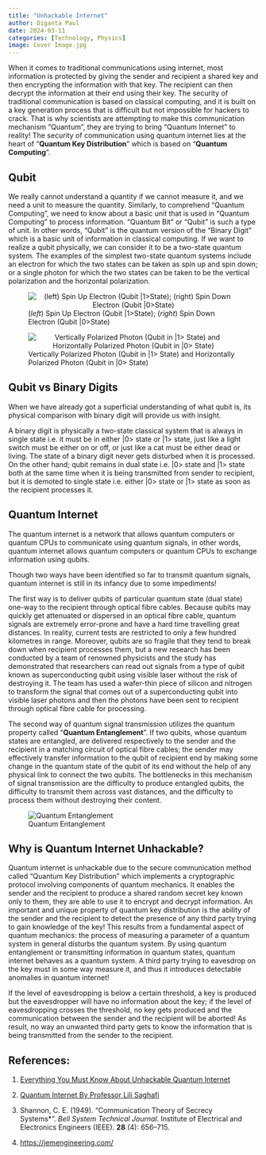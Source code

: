 ```yaml
---
title: "Unhackable Internet"
author: Diganta Paul
date: 2024-03-11
categories: [Technology, Physics]
image: Cover Image.jpg
---
```


When it comes to traditional communications using internet, most information is protected by giving the sender and recipient a shared key and then encrypting the information with that key. The recipient can then decrypt the information at their end using their key. The security of traditional communication is based on classical computing, and it is built on a key generation process that is difficult but not impossible for hackers to crack. That is why scientists are attempting to make this communication mechanism “Quantum”, they are trying to bring “Quantum Internet” to reality! The security of communication using quantum internet lies at the heart of “**Quantum Key Distribution**” which is based on “**Quantum Computing**”.

## Qubit

We really cannot understand a quantity if we cannot measure it, and we need a unit to measure the quantity. Similarly, to comprehend “Quantum Computing”, we need to know about a basic unit that is used in “Quantum Computing” to process information. “Quantum Bit” or “Qubit” is such a type of unit. In other words, “Qubit” is the quantum version of the “Binary Digit” which is a basic unit of information in classical computing. If we want to realize a qubit physically, we can consider it to be a two-state quantum system. The examples of the simplest two-state quantum systems include an electron for which the two states can be taken as spin up and spin down; or a single photon for which the two states can be taken to be the vertical polarization and the horizontal polarization.

![(*left*) Spin Up Electron (Qubit \|1\>State); (*right*) Spin Down Electron (Qubit \|0\>State)](Image%20-%20Spin%20Up%20and%20Spin%20Down%20Electron.png){style="text-align:center" fig-align="center"}

![Vertically Polarized Photon (Qubit in \|1\> State) and Horizontally Polarized Photon (Qubit in \|0\> State)](Image%20-%20Horizontal%20and%20Vertical%20Polarization%20of%20Photon.png){style="text-align: center" fig-align="center"}

## Qubit vs Binary Digits

When we have already got a superficial understanding of what qubit is, its physical comparison with binary digit will provide us with insight.

A binary digit is physically a two-state classical system that is always in single state i.e. it must be in either \|0\> state or \|1\> state, just like a light switch must be either on or off, or just like a cat must be either dead or living. The state of a binary digit never gets disturbed when it is processed. On the other hand; qubit remains in dual state i.e. \|0\> state and \|1\> state both at the same time when it is being transmitted from sender to recipient, but it is demoted to single state i.e. either \|0\> state or \|1\> state as soon as the recipient processes it.

## Quantum Internet

The quantum internet is a network that allows quantum computers or quantum CPUs to communicate using quantum signals, in other words, quantum internet allows quantum computers or quantum CPUs to exchange information using qubits.

Though two ways have been identified so far to transmit quantum signals, quantum internet is still in its infancy due to some impediments!

The first way is to deliver qubits of particular quantum state (dual state) one-way to the recipient through optical fibre cables. Because qubits may quickly get attenuated or dispersed in an optical fibre cable, quantum signals are extremely error-prone and have a hard time travelling great distances. In reality, current tests are restricted to only a few hundred kilometres in range. Moreover, qubits are so fragile that they tend to break down when recipient processes them, but a new research has been conducted by a team of renowned physicists and the study has demonstrated that researchers can read out signals from a type of qubit known as superconducting qubit using visible laser without the risk of destroying it. The team has used a wafer-thin piece of silicon and nitrogen to transform the signal that comes out of a superconducting qubit into visible laser photons and then the photons have been sent to recipient through optical fibre cable for processing.

The second way of quantum signal transmission utilizes the quantum property called “**Quantum Entanglement**”. If two qubits, whose quantum states are entangled, are delivered respectively to the sender and the recipient in a matching circuit of optical fibre cables; the sender may effectively transfer information to the qubit of recipient end by making some change in the quantum state of the qubit of its end without the help of any physical link to connect the two qubits. The bottlenecks in this mechanism of signal transmission are the difficulty to produce entangled qubits, the difficulty to transmit them across vast distances, and the difficulty to process them without destroying their content.

![Quantum Entanglement](Image%20-%20Quantum%20Entanglement.png){fig-align="center"}

## Why is Quantum Internet Unhackable?

Quantum internet is unhackable due to the secure communication method called “Quantum Key Distribution” which implements a cryptographic protocol involving components of quantum mechanics. It enables the sender and the recipient to produce a shared random secret key known only to them, they are able to use it to encrypt and decrypt information. An important and unique property of quantum key distribution is the ability of the sender and the recipient to detect the presence of any third party trying to gain knowledge of the key! This results from a fundamental aspect of quantum mechanics: the process of measuring a parameter of a quantum system in general disturbs the quantum system. By using quantum entanglement or transmitting information in quantum states, quantum internet behaves as a quantum system. A third party trying to eavesdrop on the key must in some way measure it, and thus it introduces detectable anomalies in quantum internet!

If the level of eavesdropping is below a certain threshold, a key is produced but the eavesdropper will have no information about the key; if the level of eavesdropping crosses the threshold, no key gets produced and the communication between the sender and the recipient will be aborted! As result, no way an unwanted third party gets to know the information that is being transmitted from the sender to the recipient.

## References:

1.  [Everything You Must Know About Unhackable Quantum Internet](https://www.analyticsinsight.net/everything-you-must-know-about-unhackable-quantum-internet/)

2.  [Quantum Internet By Professor Lili Saghafi](https://www.slideshare.net/lsaghafi/quantum-internet-by-professor-lili-saghafi)

3.  Shannon, C. E. (1949). "Communication Theory of Secrecy Systems\*". *Bell System Technical Journal*. Institute of Electrical and Electronics Engineers (IEEE). **28** (4): 656–715.

4.  [https://jemengineering.com/](https://jemengineering.com/%5D)
